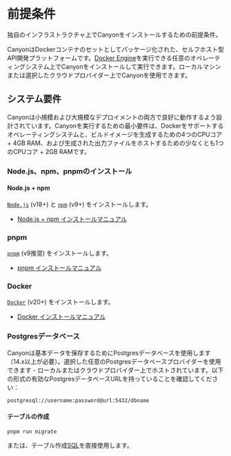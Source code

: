 # 前提条件

独自のインフラストラクチャ上でCanyonをインストールするための前提条件。

CanyonはDockerコンテナのセットとしてパッケージ化された、セルフホスト型API開発プラットフォームです。[Docker Engine](https://docs.docker.com/engine)を実行できる任意のオペレーティングシステム上でCanyonをインストールして実行できます。ローカルマシンまたは選択したクラウドプロバイダー上でCanyonを使用できます。

## システム要件

Canyonは小規模および大規模なデプロイメントの両方で良好に動作するよう設計されています。Canyonを実行するための最小要件は、Dockerをサポートするオペレーティングシステムと、ビルドイメージを生成するための4つのCPUコア + 4GB RAM、および生成された出力ファイルをホストするための少なくとも1つのCPUコア + 2GB RAMです。

### Node.js、npm、pnpmのインストール

#### Node.js + npm

[`Node.js`](https://nodejs.org/en) (v18+) と [`npm`](https://www.npmjs.com) (v9+) をインストールします。

- [Node.js + npm インストールマニュアル](https://nodejs.org/en/download)

### pnpm

[`pnpm`](https://pnpm.io) (v9推奨) をインストールします。

- [pnpm インストールマニュアル](https://pnpm.io/installation)

### Docker

[`Docker`](https://www.docker.com) (v20+) をインストールします。

- [Docker インストールマニュアル](https://docs.docker.com/engine/install)

### Postgresデータベース

Canyonは基本データを保存するためにPostgresデータベースを使用します（14.x以上が必要）。選択した任意のPostgresデータベースプロバイダーを使用できます - ローカルまたはクラウドプロバイダー上でホストされています。以下の形式の有効なPostgresデータベースURLを持っていることを確認してください：

```
postgresql://username:password@url:5432/dbname
```

#### テーブルの作成

```shell
pnpm run migrate
```

または、テーブル作成[SQL](https://github.com/canyon-project/canyon/blob/main/packages/canyon-backend/prisma/create_table.sql)を直接使用します。